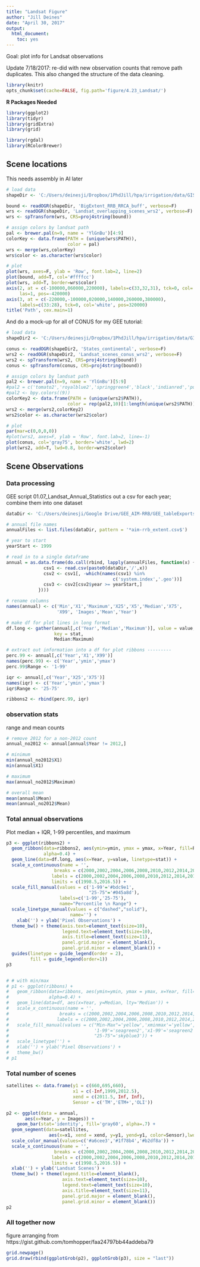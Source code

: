 ```yaml
---
title: "Landsat Figure"
author: "Jill Deines"
date: "April 30, 2017"
output: 
  html_document:
    toc: yes
---
```


Goal: plot info for Landsat observations

Update 7/18/2017: re-did with new observation counts that remove path duplicates. This also changed the structure of the data cleaning.


```r
library(knitr)
opts_chunk$set(cache=FALSE, fig.path='figure/4.23_Landsat/')
```

**R Packages Needed**

```r
library(ggplot2)
library(tidyr)
library(gridExtra)
library(grid)

library(rgdal)
library(RColorBrewer)
```

## Scene locations
This needs assembly in AI later

```r
# load data
shapeDir <- 'C:/Users/deinesji/Dropbox/1PhdJill/hpa/irrigation/data/GIS/kml/shapefile'

bound <- readOGR(shapeDir, 'BigExtent_RRB_RRCA_buff', verbose=F)
wrs <- readOGR(shapeDir, 'Landsat_overlapping_scenes_wrs2', verbose=F)
wrs <- spTransform(wrs, CRS=proj4string(bound))

# assign colors by landsat path
pal <- brewer.pal(n=9, name = 'YlGnBu')[4:9]
colorKey <- data.frame(PATH = (unique(wrs$PATH)),
                       color = pal)
wrs <- merge(wrs,colorKey)
wrs$color <- as.character(wrs$color)

# plot
plot(wrs, axes=F, ylab = 'Row', font.lab=2, line=2)
plot(bound, add=T, col='#ffffcc')
plot(wrs, add=T, border=wrs$color)
axis(2, at = c(-100000,060000,220000), labels=c(33,32,31), tck=0, col='white',
     las=1, pos=-420000)
axis(3, at = c(-220000,-100000,020000,140000,260000,380000), 
     labels=c(33:28), tck=0, col='white', pos=320000)
title('Path', cex.main=1)
```

And do a mock-up for all of CONUS for my GEE tutorial:

```r
# load data
shapeDir2 <- 'C:/Users/deinesji/Dropbox/1PhdJill/hpa/irrigation/data/GIS/kml/shapefile/CONUS_landsatScenes'

conus <- readOGR(shapeDir2, 'States_continental', verbose=F)
wrs2 <- readOGR(shapeDir2, 'Landsat_scenes_conus_wrs2', verbose=F)
wrs2 <- spTransform(wrs2, CRS=proj4string(bound))
conus <- spTransform(conus, CRS=proj4string(bound))

# assign colors by landsat path
pal2 <- brewer.pal(n=9, name = 'YlGnBu')[5:9]
#pal2 = c('tomato2','royalblue2','springgreen4','black','indianred','purple','darkblue')
#pal2 <- bpy.colors((9))
colorKey2 <- data.frame(PATH = (unique(wrs2$PATH)),
                       color = rep(pal2,10)[1:length(unique(wrs2$PATH))])
wrs2 <- merge(wrs2,colorKey2)
wrs2$color <- as.character(wrs2$color)

# plot
par(mar=c(0,0,0,0))
#plot(wrs2, axes=F, ylab = 'Row', font.lab=2, line=-1)
plot(conus, col='gray75', border='white', lwd=2)
plot(wrs2, add=T, lwd=0.8, border=wrs2$color)
```



## Scene Observations

### Data processing
GEE script 01.07_Landsat_Annual_Statistics out a csv for each year; combine them into one dataset

```r
dataDir <- 'C:/Users/deinesji/Google Drive/GEE_AIM-RRB/GEE_tableExports/Landsat_Annual_Statistics'

# annual file names
annualFiles <- list.files(dataDir, pattern = '*aim-rrb_extent.csv$')

# year to start
yearStart <- 1999

# read in to a single dataframe
annual = as.data.frame(do.call(rbind, lapply(annualFiles, function(x) {
              csv1 <- read.csv(paste0(dataDir,'/',x))
              csv2 <- csv1[, -which(names(csv1) %in%
                                        c('system.index','.geo'))]
              csv3 <- csv2[csv2$year >= yearStart,]
            })))

# rename columns
names(annual) <- c('Min','X1','Maximum','X25','X5','Median','X75', 
                   'X99', 'Images','Mean','Year')

# make df for plot lines in long format
df.long <- gather(annual[,c('Year','Median','Maximum')], value = value,
                  key = stat, 
                  Median:Maximum)

# extract out information into a df for plot ribbons ---------
perc.99 <- annual[,c('Year','X1','X99')]
names(perc.99) <- c('Year','ymin','ymax')
perc.99$Range <- '1-99'

iqr <- annual[,c('Year','X25','X75')]
names(iqr) <- c('Year','ymin','ymax')
iqr$Range <- '25-75'

ribbons2 <- rbind(perc.99, iqr)
```

### observation stats
range and mean counts

```r
# remove 2012 for a non-2012 count
annual_no2012 <- annual[annual$Year != 2012,]

# minimum
min(annual_no2012$X1)
min(annual$X1)

# maximum
max(annual_no2012$Maximum)

# overall mean
mean(annual$Mean)
mean(annual_no2012$Mean)
```



### Total annual observations
Plot median + IQR, 1-99 percentiles, and maximum

```r

p3 <- ggplot(ribbons2) +
  geom_ribbon(data=ribbons2, aes(ymin=ymin, ymax = ymax, x=Year, fill=Range),
              alpha=0.4) +
  geom_line(data=df.long, aes(x=Year, y=value, linetype=stat)) +
  scale_x_continuous(name = '', 
                  breaks = c(2000,2002,2004,2006,2008,2010,2012,2014,2016), 
                 labels = c(2000,2002,2004,2006,2008,2010,2012,2014,2016),
                 limits = c(1998.5,2016.5)) +
  scale_fill_manual(values = c('1-99'='#bdc9e1',
                               "25-75"='#045a8d'),
                    labels=c('1-99','25-75'),
                    name="Percentile \n Range") +
  scale_linetype_manual(values = c("dashed","solid"),
                        name='') +
    xlab('') + ylab('Pixel Observations') +
  theme_bw() + theme(axis.text=element_text(size=10),
                     legend.text=element_text(size=10),
                     axis.title=element_text(size=11),
                     panel.grid.major = element_blank(),
                     panel.grid.minor = element_blank()) +
  guides(linetype = guide_legend(order = 2),
         fill = guide_legend(order=1))
p3


# # with min/max
# p1 <- ggplot(ribbons) +
#   geom_ribbon(data=ribbons, aes(ymin=ymin, ymax = ymax, x=Year, fill=Range),
#               alpha=0.4) +
#   geom_line(data=df, aes(x=Year, y=Median, lty='Median')) +
#   scale_x_continuous(name = '', 
#                   breaks = c(2000,2002,2004,2006,2008,2010,2012,2014,2016), 
#                  labels = c(2000,2002,2004,2006,2008,2010,2012,2014,2016)) +
#   scale_fill_manual(values = c("Min-Max"='yellow','xminmax'='yellow',
#                                '1-99'='seagreen2','x1-99'='seagreen2',
#                                "25-75"='skyblue3')) +
#   scale_linetype('') +
#   xlab('') + ylab('Pixel Observations') +
#   theme_bw()
# p1
```

### Total number of scenes

```r

satellites <- data.frame(y1 = c(660,695,660),
                         x1 = c(-Inf,1999,2012.5),
                         xend = c(2011.5, Inf, Inf),
                         Sensor = c('TM','ETM+','OLI'))

p2 <- ggplot(data = annual,
       aes(x=Year, y = Images)) +
    geom_bar(stat='identity', fill='gray60', alpha=.7) + 
  geom_segment(data=satellites,
                aes(x=x1, xend = xend, y=y1, yend=y1, color=Sensor),lwd=2) +
  scale_color_manual(values=c('#a6cee3','#1f78b4','#b2df8a')) +
  scale_x_continuous(name = '', 
                  breaks = c(2000,2002,2004,2006,2008,2010,2012,2014,2016), 
                 labels = c(2000,2002,2004,2006,2008,2010,2012,2014,2016),
                 limits = c(1998.5,2016.5)) +
  xlab('') + ylab('Landsat Scenes') +
  theme_bw() + theme(legend.title=element_blank(),
                     axis.text=element_text(size=10),
                     legend.text=element_text(size=10),
                     axis.title=element_text(size=11),
                     panel.grid.major = element_blank(),
                     panel.grid.minor = element_blank())
p2
```

### All together now
figure arranging from https://gist.github.com/tomhopper/faa24797bb44addeba79

```r
grid.newpage()
grid.draw(rbind(ggplotGrob(p2), ggplotGrob(p3), size = "last"))
```


